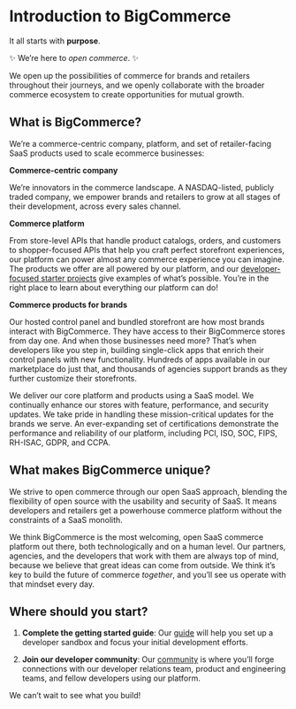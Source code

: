 # Introduction to BigCommerce

It all starts with **purpose**.

✨ We’re here to _open commerce_. ✨

We open up the possibilities of commerce for brands and retailers throughout their journeys, and we openly collaborate with the broader commerce ecosystem to create opportunities for mutual growth.

## What is BigCommerce?

We’re a commerce-centric company, platform, and set of retailer-facing SaaS products used to scale ecommerce businesses:

**Commerce-centric company**

We’re innovators in the commerce landscape. A NASDAQ-listed, publicly traded company, we empower brands and retailers to grow at all stages of their development, across every sales channel.

**Commerce platform**

From store-level APIs that handle product catalogs, orders, and customers to shopper-focused APIs that help you craft perfect storefront experiences, our platform can power almost any commerce experience you can imagine. The products we offer are all powered by our platform, and our [developer-focused starter projects](/tools-resources) give examples of what’s possible. You’re in the right place to learn about everything our platform can do!

**Commerce products for brands**

Our hosted control panel and bundled storefront are how most brands interact with BigCommerce. They have access to their BigCommerce stores from day one. And when those businesses need more? That’s when developers like you step in, building single-click apps that enrich their control panels with new functionality. Hundreds of apps available in our marketplace do just that, and thousands of agencies support brands as they further customize their storefronts.

We deliver our core platform and products using a SaaS model. We continually enhance our stores with feature, performance, and security updates. We take pride in handling these mission-critical updates for the brands we serve. An ever-expanding set of certifications demonstrate the performance and reliability of our platform, including PCI, ISO, SOC, FIPS, RH-ISAC, GDPR, and CCPA.

## What makes BigCommerce unique?

We strive to open commerce through our open SaaS approach, blending the flexibility of open source with the usability and security of SaaS. It means developers and retailers get a powerhouse commerce platform without the constraints of a SaaS monolith.

We think BigCommerce is the most welcoming, open SaaS commerce platform out there, both technologically and on a human level. Our partners, agencies, and the developers that work with them are always top of mind, because we believe that great ideas can come from outside. We think it’s key to build the future of commerce _together_, and you’ll see us operate with that mindset every day.

## Where should you start?

1. **Complete the getting started guide**: Our [guide](/docs/start) will help you set up a developer sandbox and focus your initial development efforts. 

2. **Join our developer community**: Our [community](/community) is where you’ll forge connections with our developer relations team, product and engineering teams, and fellow developers using our platform. 

We can’t wait to see what you build!

